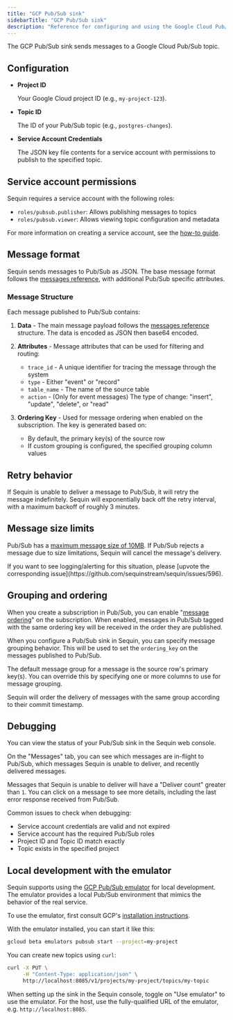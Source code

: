 ```yaml
---
title: "GCP Pub/Sub sink"
sidebarTitle: "GCP Pub/Sub sink"
description: "Reference for configuring and using the Google Cloud Pub/Sub sink with Sequin."
---
```


The GCP Pub/Sub sink sends messages to a Google Cloud Pub/Sub topic.

## Configuration

- **Project ID**

    Your Google Cloud project ID (e.g., `my-project-123`).

- **Topic ID**

    The ID of your Pub/Sub topic (e.g., `postgres-changes`).

- **Service Account Credentials**

    The JSON key file contents for a service account with permissions to publish to the specified topic.

## Service account permissions

Sequin requires a service account with the following roles:

- `roles/pubsub.publisher`: Allows publishing messages to topics
- `roles/pubsub.viewer`: Allows viewing topic configuration and metadata

For more information on creating a service account, see the [how-to guide](/how-to/stream-postgres-to-gcp-pubsub#create-a-service-account).

## Message format

Sequin sends messages to Pub/Sub as JSON. The base message format follows the [messages reference](/reference/messages), with additional Pub/Sub specific attributes.

### Message Structure

Each message published to Pub/Sub contains:

1. **Data** - The main message payload follows the [messages reference](/reference/messages) structure. The data is encoded as JSON then base64 encoded.

2. **Attributes** - Message attributes that can be used for filtering and routing:
   - `trace_id` - A unique identifier for tracing the message through the system
   - `type` - Either "event" or "record"
   - `table_name` - The name of the source table
   - `action` - (Only for event messages) The type of change: "insert", "update", "delete", or "read"

3. **Ordering Key** - Used for message ordering when enabled on the subscription. The key is generated based on:
   - By default, the primary key(s) of the source row
   - If custom grouping is configured, the specified grouping column values

## Retry behavior

If Sequin is unable to deliver a message to Pub/Sub, it will retry the message indefinitely. Sequin will exponentially back off the retry interval, with a maximum backoff of roughly 3 minutes.

## Message size limits

Pub/Sub has a [maximum message size of 10MB](https://cloud.google.com/pubsub/quotas#resource_limits). If Pub/Sub rejects a message due to size limitations, Sequin will cancel the message's delivery.

<Info>
  If you want to see logging/alerting for this situation, please [upvote the corresponding issue](https://github.com/sequinstream/sequin/issues/596).
</Info>

## Grouping and ordering

When you create a subscription in Pub/Sub, you can enable "[message ordering](https://cloud.google.com/pubsub/docs/ordering)" on the subscription. When enabled, messages in Pub/Sub tagged with the same ordering key will be received in the order they are published.

When you configure a Pub/Sub sink in Sequin, you can specify message grouping behavior. This will be used to set the `ordering_key` on the messages published to Pub/Sub.

The default message group for a message is the source row's primary key(s). You can override this by specifying one or more columns to use for message grouping.

Sequin will order the delivery of messages with the same group according to their commit timestamp.

## Debugging

You can view the status of your Pub/Sub sink in the Sequin web console.

On the "Messages" tab, you can see which messages are in-flight to Pub/Sub, which messages Sequin is unable to deliver, and recently delivered messages.

Messages that Sequin is unable to deliver will have a "Deliver count" greater than `1`. You can click on a message to see more details, including the last error response received from Pub/Sub.

Common issues to check when debugging:
- Service account credentials are valid and not expired
- Service account has the required Pub/Sub roles
- Project ID and Topic ID match exactly
- Topic exists in the specified project

## Local development with the emulator

Sequin supports using the [GCP Pub/Sub emulator](https://cloud.google.com/pubsub/docs/emulator) for local development. The emulator provides a local Pub/Sub environment that mimics the behavior of the real service.

To use the emulator, first consult GCP's [installation instructions](https://cloud.google.com/pubsub/docs/emulator).

With the emulator installed, you can start it like this:

```bash
gcloud beta emulators pubsub start --project=my-project
```

You can create new topics using `curl`:

```bash
curl -X PUT \
     -H "Content-Type: application/json" \
     http://localhost:8085/v1/projects/my-project/topics/my-topic
```

When setting up the sink in the Sequin console, toggle on "Use emulator" to use the emulator. For the host, use the fully-qualified URL of the emulator, e.g. `http://localhost:8085`.